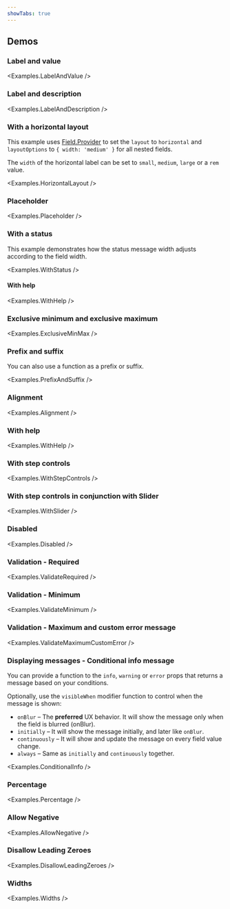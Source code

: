 ```yaml
---
showTabs: true
---
```



## Demos

### Label and value

<Examples.LabelAndValue />

### Label and description

<Examples.LabelAndDescription />

### With a horizontal layout

This example uses [Field.Provider](/uilib/extensions/forms/feature-fields/Provider/) to set the `layout` to `horizontal` and `layoutOptions` to `{ width: 'medium' }` for all nested fields.

The `width` of the horizontal label can be set to `small`, `medium`, `large` or a `rem` value.

<Examples.HorizontalLayout />

### Placeholder

<Examples.Placeholder />

### With a status

This example demonstrates how the status message width adjusts according to the field width.

<Examples.WithStatus />

#### With help

<Examples.WithHelp />

### Exclusive minimum and exclusive maximum

<Examples.ExclusiveMinMax />

### Prefix and suffix

You can also use a function as a prefix or suffix.

<Examples.PrefixAndSuffix />

### Alignment

<Examples.Alignment />

### With help

<Examples.WithHelp />

### With step controls

<Examples.WithStepControls />

### With step controls in conjunction with Slider

<Examples.WithSlider />

### Disabled

<Examples.Disabled />

### Validation - Required

<Examples.ValidateRequired />

### Validation - Minimum

<Examples.ValidateMinimum />

### Validation - Maximum and custom error message

<Examples.ValidateMaximumCustomError />

### Displaying messages - Conditional info message

You can provide a function to the `info`, `warning` or `error` props that returns a message based on your conditions.

Optionally, use the `visibleWhen` modifier function to control when the message is shown:

- `onBlur` – The **preferred** UX behavior. It will show the message only when the field is blurred (onBlur).
- `initially` – It will show the message initially, and later like `onBlur`.
- `continuously` – It will show and update the message on every field value change.
- `always` – Same as `initially` and `continuously` together.

<Examples.ConditionalInfo />

### Percentage

<Examples.Percentage />

### Allow Negative

<Examples.AllowNegative />

### Disallow Leading Zeroes

<Examples.DisallowLeadingZeroes />

### Widths

<Examples.Widths />

<VisibleWhenVisualTest>
  <Examples.WithStepControlsError />
  <Examples.WithStepControlsDisabled />
</VisibleWhenVisualTest>
